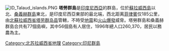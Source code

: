 {{coord|4.092|N|126.768|E|display=title|source:dewiki}}
[[File:ID_Talaud_islands.PNG|thumb]]
'''塔勞群島'''是[[印度尼西亞|印度尼西亞]]的群島，位於[[蘇拉威西島|蘇拉威西島]]以北、[[桑義赫群島|桑義赫群島]]東北，是印度尼西亞東部的最北端，西北距离[[菲律賓|菲律賓]]仅185公里，由[[北蘇拉威西省|北蘇拉威西省]][[塔劳群岛县|塔劳群岛县]]管轄，不時受[[地震|地震]]和[[火山爆發|火山爆發]]威脅。塔勞群島和桑義赫群島合共有77個島嶼，其中56個島有人居住，1996年總人口260,370，居民以務農為主。

{{Indonesia-stub}}

{{Pacific Islands}}

[[Category:北苏拉威西省地理|Category:北苏拉威西省地理]]
[[Category:印尼群島|Category:印尼群島]]